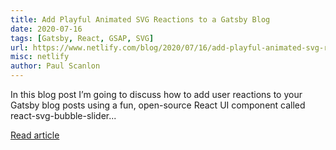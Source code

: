 ```yaml
---
title: Add Playful Animated SVG Reactions to a Gatsby Blog
date: 2020-07-16
tags: [Gatsby, React, GSAP, SVG]
url: https://www.netlify.com/blog/2020/07/16/add-playful-animated-svg-reactions-to-a-gatsby-blog/
misc: netlify
author: Paul Scanlon
---
```


In this blog post I’m going to discuss how to add user reactions to your Gatsby blog posts using a fun, open-source
React UI component called react-svg-bubble-slider...

[Read article](https://www.netlify.com/blog/2020/07/16/add-playful-animated-svg-reactions-to-a-gatsby-blog)
